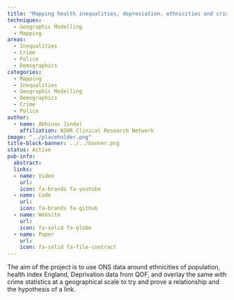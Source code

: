 ```yaml
---
title: "Mapping health inequalities, depreviation, ethnicities and crime across the UK"
techniques:
  - Geographic Modelling
  - Mapping
areas:
  - Inequalities
  - Crime
  - Police
  - Demographics
categories:
  - Mapping
  - Inequalities
  - Geographic Modelling
  - Demographics
  - Crime
  - Police
author:
  - name: Abhinav Jindal
    affiliation: NIHR Clinical Research Network
image: "../placeholder.png"
title-block-banner: ../../banner.png
status: Active
pub-info:
  abstract:
  links:
  - name: Video
    url:
    icon: fa-brands fa-youtube
  - name: Code
    url:
    icon: fa-brands fa-github
  - name: Website
    url:
    icon: fa-solid fa-globe
  - name: Paper
    url:
    icon: fa-solid fa-file-contract
---
```


The aim of the project is to use ONS data around ethnicities of population, health index England, Deprivation data from QOF, and overlay the same with crime statistics at a geographical scale to try and prove a relationship and the hypothesis of a link.

